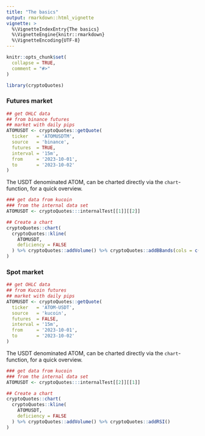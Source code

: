 ```yaml
---
title: "The basics"
output: rmarkdown::html_vignette
vignette: >
  %\VignetteIndexEntry{The basics}
  %\VignetteEngine{knitr::rmarkdown}
  %\VignetteEncoding{UTF-8}
---
```


```r
knitr::opts_chunk$set(
  collapse = TRUE,
  comment = "#>"
)
```

```r
library(cryptoQuotes)
```


### Futures market

```r
## get OHLC data
## from binance futures
## market with daily pips
ATOMUSDT <- cryptoQuotes::getQuote(
  ticker   = 'ATOMUSDTM',
  source   = 'binance',
  futures  = TRUE,
  interval = '15m',
  from     = '2023-10-01',
  to       = '2023-10-02'
)
```


The USDT denominated ATOM, can be charted directly via the `chart`-function, for a quick overview.

```r
### get data from kucoin
### from the internal data set
ATOMUSDT <- cryptoQuotes:::internalTest[[1]][[2]]
```


```r
## Create a chart
cryptoQuotes::chart(
  cryptoQuotes::kline(
    ATOMUSDT,
    deficiency = FALSE
  ) %>% cryptoQuotes::addVolume() %>% cryptoQuotes::addBBands(cols = c('close'))
)
```


### Spot market


```r
## get OHLC data
## from Kucoin futures
## market with daily pips
ATOMUSDT <- cryptoQuotes::getQuote(
  ticker   = 'ATOM-USDT',
  source   = 'kucoin',
  futures  = FALSE,
  interval = '15m',
  from     = '2023-10-01',
  to       = '2023-10-02'
)
```


The USDT denominated ATOM, can be charted directly via the `chart`-function, for a quick overview.

```r
### get data from kucoin
### from the internal data set
ATOMUSDT <- cryptoQuotes:::internalTest[[2]][[1]]
```


```r
## Create a chart
cryptoQuotes::chart(
  cryptoQuotes::kline(
    ATOMUSDT,
    deficiency = FALSE
  ) %>% cryptoQuotes::addVolume() %>% cryptoQuotes::addRSI()
)
```
